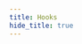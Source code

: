 ```yaml
---
title: Hooks
hide_title: true
---
```



<FeatureIcon src={react} title="Hooks" />
<LinkList
  data={[
    {
      title: "useEffect",
      link: "/docs/react/hooks/useEffect",
      src: react,
    },
  ]}
/>
